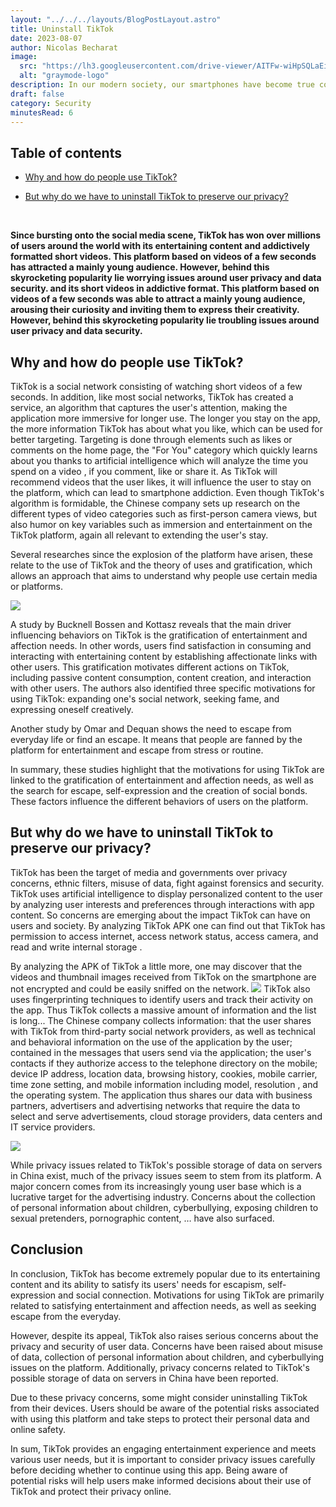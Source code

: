 ```yaml
---
layout: "../../../layouts/BlogPostLayout.astro"
title: Uninstall TikTok
date: 2023-08-07
author: Nicolas Becharat
image:
  src: "https://lh3.googleusercontent.com/drive-viewer/AITFw-wiHpSQLaEiRshC1iZEFqAFn9yUIlh8RnATGJrQuIKbXpTxSUVP8f3LFhD5WindTqR2clQ1yk9vhRfAt4Z-yJ15QlrHRQ=s2560"
  alt: "graymode-logo"
description: In our modern society, our smartphones have become true companions, and it is sometimes difficult to resist the urge to constantly consult them. However, we know that spending too much time in front of our screens can have detrimental effects on our well-being. Fortunately, there are solutions to help us break away from this addiction. 
draft: false
category: Security
minutesRead: 6
---
```

## Table of contents
* [Why and how do people use TikTok?](#why-and-how-do-people-use-tiktok)


* [But why do we have to uninstall TikTok to preserve our privacy?](#but-why-do-we-have-to-uninstall-tiktok-to-preserve-our-privacy)


<br/>

**Since bursting onto the social media scene, TikTok has won over millions of users around the world with its entertaining content and addictively formatted short videos. This platform based on videos of a few seconds has attracted a mainly young audience. However, behind this skyrocketing popularity lie worrying issues around user privacy and data security. and its short videos in addictive format. This platform based on videos of a few seconds was able to attract a mainly young audience, arousing their curiosity and inviting them to express their creativity. However, behind this skyrocketing popularity lie troubling issues around user privacy and data security.**


## Why and how do people use TikTok?

TikTok is a social network consisting of watching short videos of a few seconds. In addition, like most social networks, TikTok has created a service, an algorithm that captures the user's attention, making the application more immersive for longer use. The longer you stay on the app, the more information TikTok has about what you like, which can be used for better targeting. Targeting is done through elements such as likes or comments on the home page, the "For You" category which quickly learns about you thanks to artificial intelligence which will analyze the time you spend on a video , if you comment, like or share it. As TikTok will recommend videos that the user likes, it will influence the user to stay on the platform, which can lead to smartphone addiction.
Even though TikTok's algorithm is formidable, the Chinese company sets up research on the different types of video categories such as first-person camera views, but also humor on key variables such as immersion and entertainment on the TikTok platform, again all relevant to extending the user's stay.

Several researches since the explosion of the platform have arisen, these relate to the use of TikTok and the theory of uses and gratification, which allows an approach that aims to understand why people use certain media or platforms.

<img src = "https://lh3.googleusercontent.com/drive-viewer/AITFw-xqRaMlQ27Jci_fa8rDu2yDhDycGYuisTAUkcV0mP2ffYcvoTDqh6aRc44c3u2VG-YQZuACPtBoWD0wEuEOCqBHiyTo4Q=s1600" class="max-w-full h-auto block m-auto"/>

A study by Bucknell Bossen and Kottasz reveals that the main driver influencing behaviors on TikTok is the gratification of entertainment and affection needs. In other words, users find satisfaction in consuming and interacting with entertaining content by establishing affectionate links with other users.
This gratification motivates different actions on TikTok, including passive content consumption, content creation, and interaction with other users. The authors also identified three specific motivations for using TikTok: expanding one's social network, seeking fame, and expressing oneself creatively.

Another study by Omar and Dequan shows the need to escape from everyday life or find an escape. It means that people are fanned by the platform for entertainment and escape from stress or routine.

In summary, these studies highlight that the motivations for using TikTok are linked to the gratification of entertainment and affection needs, as well as the search for escape, self-expression and the creation of social bonds. These factors influence the different behaviors of users on the platform.

## But why do we have to uninstall TikTok to preserve our privacy?

TikTok has been the target of media and governments over privacy concerns, ethnic filters, misuse of data, fight against forensics and security.
TikTok uses artificial intelligence to display personalized content to the user by analyzing user interests and preferences through interactions with app content. So concerns are emerging about the impact TikTok can have on users and society.
By analyzing TikTok APK one can find out that TikTok has permission to access internet, access network status, access camera, and read and write internal storage .
 
By analyzing the APK of TikTok a little more, one may discover that the videos and thumbnail images received from TikTok on the smartphone are not encrypted and could be easily sniffed on the network.
<img src='https://lh3.googleusercontent.com/drive-viewer/AITFw-wz14s_TcdBf1BZKBlc7GcqgplH8lAHC7T1yv-L9pERM_Iq0VXguTROK_pyDq9roygYEHm8Tx6JU0BL6faFH_Qt4nRHAA=s1600' class="max-w-full h-auto block m-auto"/>
TikTok also uses fingerprinting techniques to identify users and track their activity on the app.
Thus TikTok collects a massive amount of information and the list is long... The Chinese company collects information: that the user shares with TikTok from third-party social network providers, as well as technical and behavioral information on the use of the application by the user; contained in the messages that users send via the application; the user's contacts if they authorize access to the telephone directory on the mobile; device IP address, location data, browsing history, cookies, mobile carrier, time zone setting, and mobile information including model, resolution , and the operating system. The application thus shares our data with business partners, advertisers and advertising networks that require the data to select and serve advertisements, cloud storage providers, data centers and IT service providers.

<img src="https://lh3.googleusercontent.com/drive-viewer/AITFw-zUsfYNtkxw6AaiatN4TudF-4SS2GEHtxBRdOFVbIsJjxJRSXfLXvb724ow_GLbxPEZISOtj6KTZZhuG2rnnLAxDqBf5g=s2560" class="max-w-full h-auto block m-auto" />

While privacy issues related to TikTok's possible storage of data on servers in China exist, much of the privacy issues seem to stem from its platform. A major concern comes from its increasingly young user base which is a lucrative target for the advertising industry. Concerns about the collection of personal information about children, cyberbullying, exposing children to sexual pretenders, pornographic content, … have also surfaced.

## Conclusion
In conclusion, TikTok has become extremely popular due to its entertaining content and its ability to satisfy its users' needs for escapism, self-expression and social connection. Motivations for using TikTok are primarily related to satisfying entertainment and affection needs, as well as seeking escape from the everyday.

However, despite its appeal, TikTok also raises serious concerns about the privacy and security of user data. Concerns have been raised about misuse of data, collection of personal information about children, and cyberbullying issues on the platform. Additionally, privacy concerns related to TikTok's possible storage of data on servers in China have been reported.

Due to these privacy concerns, some might consider uninstalling TikTok from their devices. Users should be aware of the potential risks associated with using this platform and take steps to protect their personal data and online safety.

In sum, TikTok provides an engaging entertainment experience and meets various user needs, but it is important to consider privacy issues carefully before deciding whether to continue using this app. Being aware of potential risks will help users make informed decisions about their use of TikTok and protect their privacy online.
